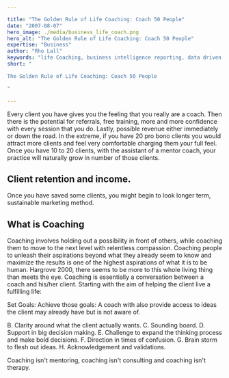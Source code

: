 ```yaml
---

title: "The Golden Rule of Life Coaching: Coach 50 People"
date: "2007-08-07"
hero_image: ./media/business_life_coach.png
hero_alt: "The Golden Rule of Life Coaching: Coach 50 People"
expertise: "Business"
author: "Rho Lall"
keywords: "life Coaching, business intelligence reporting, data driven decision making, data driven decisions, using data to make decisions"
short: "

The Golden Rule of Life Coaching: Coach 50 People

"

---
```


Every client you have gives you the feeling that you really are a coach.
Then there is the potential for referrals, free training, more and more confidence with every session that you do.
Lastly, possible revenue either immediately or down the road. 
In the extreme, if you have 20 pro bono clients you would attract more clients and feel very comfortable charging them your full feel. 
Once you have 10 to 20 clients, with the assistant of a mentor coach, your practice will naturally grow in number of those clients. 

## Client retention and income. 

Once you have saved some clients, you might begin to look longer term, sustainable marketing method.

## What is Coaching

Coaching involves holding out a possibility in front of others, while coaching them to move to the next level with relentless compassion. Coaching people to unleash their aspirations beyond what they already seem to know and maximize the results is one of the highest aspirations of what it is to be human. Hargrove 2000, there seems to be more to this whole living thing than meets the eye. Coaching is essentially a conversation between a coach and his/her client. Starting with the aim of helping the client live a fulfilling life:

Set Goals:
Achieve those goals:
A coach with also provide access to ideas the client may already have but is not aware of.

B. Clarity around what the client actually wants.
C. Sounding board.
D. Support in big decision making.
E. Challenge to expand the thinking process and make bold decisions.
F. Direction in times of confusion.
G. Brain storm to flesh out ideas.
H. Acknowledgement and validations.

Coaching isn't mentoring, coaching isn't consulting and coaching isn't therapy.